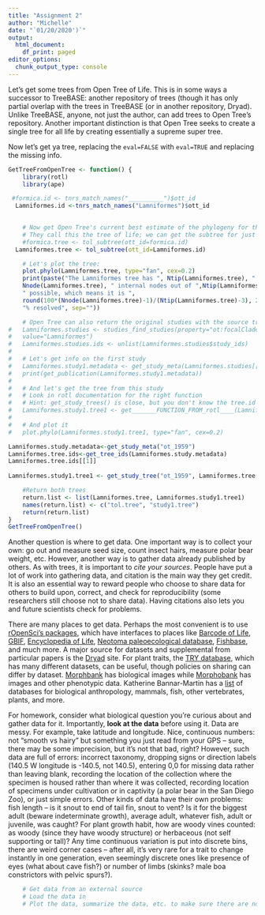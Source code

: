 ```yaml
---
title: "Assignment 2"
author: "Michelle"
date: "`01/20/2020')`"
output:
  html_document:
    df_print: paged
editor_options:
  chunk_output_type: console
---
```


Let's get some trees from Open Tree of Life. This is in some ways a successor to TreeBASE: another repository of trees (though it has only partial overlap with the trees in TreeBASE (or in another repository, Dryad). Unlike TreeBASE, anyone, not just the author, can add trees to Open Tree's repository. Another important distinction is that Open Tree seeks to create a single tree for all life by creating essentially a supreme super tree.

Now let's get ya tree, replacing the `eval=FALSE` with `eval=TRUE` and replacing the missing info.

```r

GetTreeFromOpenTree <- function() {
	library(rotl)
	library(ape)

 #formica.id <- tnrs_match_names("__________")$ott_id
  Lamniformes.id <-tnrs_match_names("Lamniformes")$ott_id
 

	# Now get Open Tree's current best estimate of the phylogeny for the group
	# They call this the tree of life; we can get the subtree for just this group.
	#formica.tree <- tol_subtree(ott_id=formica.id)
  Lamniformes.tree <- tol_subtree(ott_id=Lamniformes.id)

	# Let's plot the tree:
	plot.phylo(Lamniformes.tree, type="fan", cex=0.2)
	print(paste("The Lamniformes tree has ", Ntip(Lamniformes.tree), " terminals and ",
	Nnode(Lamniformes.tree), " internal nodes out of ",Ntip(Lamniformes.tree)-2,
	" possible, which means it is ",
	round(100*(Nnode(Lamniformes.tree)-1)/(Ntip(Lamniformes.tree)-3), 2),
	"% resolved", sep=""))

	# Open Tree can also return the original studies with the source trees.
# 	Lamniformes.studies <- studies_find_studies(property="ot:focalCladeOTTTaxonName",
# 	value="Lamniformes")
# 	Lamniformes.studies.ids <- unlist(Lamniformes.studies$study_ids)
# 
# 	# Let's get info on the first study
# 	Lamniformes.study1.metadata <- get_study_meta(Lamniformes.studies[[1]][[1]])
# 	print(get_publication(Lamniformes.study1.metadata))
# 
# 	# And let's get the tree from this study
# 	# Look in rotl documentation for the right function
# 	# Hint: get_study_trees() is close, but you don't know the tree.id
#   Lamniformes.study1.tree1 <- get_______FUNCTION_FROM_rotl____(Lamniformes.studies.ids[[1]])
# 
# 	# And plot it
# 	plot.phylo(Lamniformes.study1.tree1, type="fan", cex=0.2)

Lamniformes.study.metadata<-get_study_meta("ot_1959")
Lamniformes.tree.ids<-get_tree_ids(Lamniformes.study.metadata)
Lamniformes.tree.ids[[1]]
                    
Lamniformes.study1.tree1 <- get_study_tree("ot_1959", Lamniformes.tree.ids[[1]])

	#Return both trees
	return.list <- list(Lamniformes.tree, Lamniformes.study1.tree1)
	names(return.list) <- c("tol.tree", "study1.tree")
	return(return.list)
}
GetTreeFromOpenTree()
```

Another question is where to get data. One important way is to collect your own: go out and measure seed size, count insect hairs, measure polar bear weight, etc. However, another way is to gather data already published by others. As with trees, it is important to *cite your sources*. People have put a lot of work into gathering data, and citation is the main way they get credit. It is also an essential way to reward people who choose to share data for others to build upon, correct, and check for reproducibility (some researchers still choose not to share data). Having citations also lets you and future scientists check for problems.

There are many places to get data. Perhaps the most convenient is to use [rOpenSci's packages](https://ropensci.org/packages/), which have interfaces to places like [Barcode of Life](https://github.com/ropensci/bold), [GBIF](https://github.com/ropensci/rgbif), [Encyclopedia of Life](https://github.com/ropensci/reol), [Neotoma paleoecological database](https://github.com/ropensci/neotoma), [Fishbase](https://github.com/ropensci/rfishbase), and much more. A major source for datasets and supplemental from particular papers is the [Dryad](http://datadryad.org) site. For plant traits, the [TRY database](https://www.try-db.org/TryWeb/Home.php), which has many different datasets, can be useful, though policies on sharing can differ by dataset. [Morphbank](http://www.morphbank.net) has biological images while [Morphobank](https://morphobank.org) has images and other phenotypic data. Katherine Bannar-Martin has a [list](http://www.khbannarmartin.com/online-databases/) of databases for biological anthropology, mammals, fish, other vertebrates, plants, and more.

For homework, consider what biological question you're curious about and gather data for it. Importantly, **look at the data** before using it. Data are messy. For example, take latitude and longitude. Nice, continuous numbers: not "smooth vs hairy" but something you just read from your GPS -- sure, there may be some imprecision, but it's not that bad, right? However, such data are full of errors: incorrect taxonomy, dropping signs or direction labels (140.5 W longitude is -140.5, not 140.5), entering 0,0 for missing data rather than leaving blank, recording the location of the collection where the specimen is housed rather than where it was collected, recording location of specimens under cultivation or in captivity (a polar bear in the San Diego Zoo), or just simple errors. Other kinds of data have their own problems: fish length -- is it snout to end of tail fin, snout to vent? Is it for the biggest adult (beware indeterminate growth), average adult, whatever fish, adult or juvenile, was caught? For plant growth habit, how are woody vines counted: as woody (since they have woody structure) or herbaceous (not self supporting or tall)? Any time continuous variation is put into discrete bins, there are weird corner cases -- after all, it's very rare for a trait to change instantly in one generation, even seemingly discrete ones like presence of eyes (what about cave fish?) or number of limbs (skinks? male boa constrictors with pelvic spurs?).

```r
	# Get data from an external source
	# Load the data in
	# Plot the data, summarize the data, etc. to make sure there are no weird values.
```